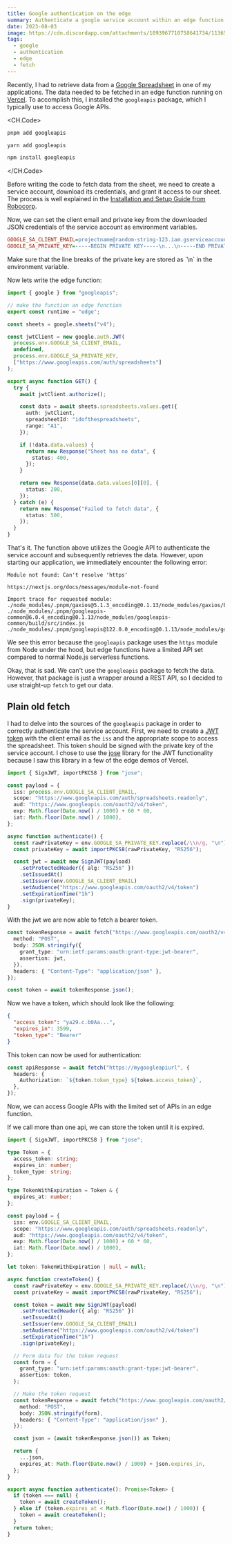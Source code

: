 ```yaml
---
title: Google authentication on the edge
summary: Authenticate a google service account within an edge function
date: 2023-08-03
image: https://cdn.discordapp.com/attachments/1093967710758641734/1136562653293187092/sdorra_space_with_the_upper_half_of_the_earth_in_the_background_9c3af3bf-c24a-4e2b-ad3c-161bc40c5437.png
tags:
  - google
  - authentication
  - edge
  - fetch
---
```


Recently, I had to retrieve data from a [Google Spreadsheet](https://www.google.de/intl/de/sheets/about/) in one of my applications.
The data needed to be fetched in an edge function running on [Vercel](https://vercel.com).
To accomplish this, I installed the `googleapis` package,
which I typically use to access Google APIs.

<CH.Code>

```bash pnpm
pnpm add googleapis
```

```bash yarn
yarn add googleapis
```

```bash npm
npm install googleapis
```

</CH.Code>

Before writing the code to fetch data from the sheet,
we need to create a service account, download its credentials, and grant it access to our sheet.
The process is well explained in the [Installation and Setup Guide from Robocorp](https://robocorp.com/docs/development-guide/google-sheets/interacting-with-google-sheets#installation-and-setup).

Now, we can set the client email and private key from the downloaded JSON credentials of the service account as environment variables.

```ini .env.local
GOOGLE_SA_CLIENT_EMAIL=projectname@random-string-123.iam.gserviceaccount.com
GOOGLE_SA_PRIVATE_KEY=-----BEGIN PRIVATE KEY-----\n...\n-----END PRIVATE KEY-----\n
```

<Notification type="warning">
  Make sure that the line breaks of the private key are stored as `\n` in the environment variable.
</Notification>

Now lets write the edge function:

```ts
import { google } from "googleapis";

// make the function an edge function
export const runtime = "edge";

const sheets = google.sheets("v4");

const jwtClient = new google.auth.JWT(
  process.env.GOOGLE_SA_CLIENT_EMAIL,
  undefined,
  process.env.GOOGLE_SA_PRIVATE_KEY,
  ["https://www.googleapis.com/auth/spreadsheets"]
);

export async function GET() {
  try {
    await jwtClient.authorize();

    const data = await sheets.spreadsheets.values.get({
      auth: jwtClient,
      spreadsheetId: "idofthespreadsheets",
      range: "A1",
    });

    if (!data.data.values) {
      return new Response("Sheet has no data", {
        status: 400,
      });
    }

    return new Response(data.data.values[0][0], {
      status: 200,
    });
  } catch (e) {
    return new Response("Failed to fetch data", {
      status: 500,
    });
  }
}
```

That's it. The function above utilizes the Google API to authenticate the service account and subsequently retrieves the data.
However, upon starting our application, we immediately encounter the following error:

<Notification type="error">

```
Module not found: Can't resolve 'https'

https://nextjs.org/docs/messages/module-not-found

Import trace for requested module:
./node_modules/.pnpm/gaxios@5.1.3_encoding@0.1.13/node_modules/gaxios/build/src/index.js
./node_modules/.pnpm/googleapis-common@6.0.4_encoding@0.1.13/node_modules/googleapis-common/build/src/index.js
./node_modules/.pnpm/googleapis@122.0.0_encoding@0.1.13/node_modules/googleapis/build/src/index.js
```

</Notification>

We see this error because the `googleapis` package uses the `https` module from Node under the hood,
but edge functions have a limited API set compared to normal Node.js serverless functions.

Okay, that is sad.
We can't use the `googleapis` package to fetch the data.
However, that package is just a wrapper around a REST API, so I decided to use straight-up `fetch` to get our data.

## Plain old fetch

I had to delve into the sources of the `googleapis` package in order to correctly authenticate the service account.
First, we need to create a [JWT token](https://jwt.io/) with the client email as the `iss` and the appropriate scope to access the spreadsheet.
This token should be signed with the private key of the service account.
I chose to use the [jose](https://github.com/dvsekhvalnov/jose-jwt) library for the JWT functionality because I saw this library in a few of the edge demos of Vercel.

```ts
import { SignJWT, importPKCS8 } from "jose";

const payload = {
  iss: process.env.GOOGLE_SA_CLIENT_EMAIL,
  scope: "https://www.googleapis.com/auth/spreadsheets.readonly",
  aud: "https://www.googleapis.com/oauth2/v4/token",
  exp: Math.floor(Date.now() / 1000) + 60 * 60,
  iat: Math.floor(Date.now() / 1000),
};

async function authenticate() {
  const rawPrivateKey = env.GOOGLE_SA_PRIVATE_KEY.replace(/\\n/g, "\n");
  const privateKey = await importPKCS8(rawPrivateKey, "RS256");

  const jwt = await new SignJWT(payload)
    .setProtectedHeader({ alg: "RS256" })
    .setIssuedAt()
    .setIssuer(env.GOOGLE_SA_CLIENT_EMAIL)
    .setAudience("https://www.googleapis.com/oauth2/v4/token")
    .setExpirationTime("1h")
    .sign(privateKey);
}
```

With the jwt we are now able to fetch a bearer token.

```ts
const tokenResponse = await fetch("https://www.googleapis.com/oauth2/v4/token", {
  method: "POST",
  body: JSON.stringify({
    grant_type: "urn:ietf:params:oauth:grant-type:jwt-bearer",
    assertion: jwt,
  }),
  headers: { "Content-Type": "application/json" },
});

const token = await tokenResponse.json();
```

Now we have a token, which should look like the following:

```json
{
  "access_token": "ya29.c.b0Aa...",
  "expires_in": 3599,
  "token_type": "Bearer"
}
```

This token can now be used for authentication:

```ts
const apiResponse = await fetch("https://mygoogleapiurl", {
  headers: {
    Authorization: `${token.token_type} ${token.access_token}`,
  },
});
```

Now, we can access Google APIs with the limited set of APIs in an edge function.

<Notification type="info" title="Bonus" prose>
If we call more than one api, we can store the token until it is expired.

```ts
import { SignJWT, importPKCS8 } from "jose";

type Token = {
  access_token: string;
  expires_in: number;
  token_type: string;
};

type TokenWithExpiration = Token & {
  expires_at: number;
};

const payload = {
  iss: env.GOOGLE_SA_CLIENT_EMAIL,
  scope: "https://www.googleapis.com/auth/spreadsheets.readonly",
  aud: "https://www.googleapis.com/oauth2/v4/token",
  exp: Math.floor(Date.now() / 1000) + 60 * 60,
  iat: Math.floor(Date.now() / 1000),
};

let token: TokenWithExpiration | null = null;

async function createToken() {
  const rawPrivateKey = env.GOOGLE_SA_PRIVATE_KEY.replace(/\\n/g, "\n");
  const privateKey = await importPKCS8(rawPrivateKey, "RS256");

  const token = await new SignJWT(payload)
    .setProtectedHeader({ alg: "RS256" })
    .setIssuedAt()
    .setIssuer(env.GOOGLE_SA_CLIENT_EMAIL)
    .setAudience("https://www.googleapis.com/oauth2/v4/token")
    .setExpirationTime("1h")
    .sign(privateKey);

  // Form data for the token request
  const form = {
    grant_type: "urn:ietf:params:oauth:grant-type:jwt-bearer",
    assertion: token,
  };

  // Make the token request
  const tokenResponse = await fetch("https://www.googleapis.com/oauth2/v4/token", {
    method: "POST",
    body: JSON.stringify(form),
    headers: { "Content-Type": "application/json" },
  });

  const json = (await tokenResponse.json()) as Token;

  return {
    ...json,
    expires_at: Math.floor(Date.now() / 1000) + json.expires_in,
  };
}

export async function authenticate(): Promise<Token> {
  if (token === null) {
    token = await createToken();
  } else if (token.expires_at < Math.floor(Date.now() / 1000)) {
    token = await createToken();
  }
  return token;
}
```

</Notification>
